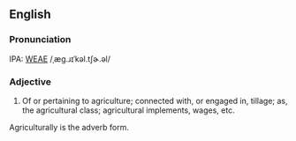 ==English==
===Pronunciation===
IPA: [[WEAE]] /ˌæg.ɹɪˈkəl.tʃɚ.əl/

===Adjective===
# Of or pertaining to agriculture; connected with, or engaged  in, tillage; as, the agricultural class; agricultural  implements, wages, etc.

Agriculturally is the adverb form.
